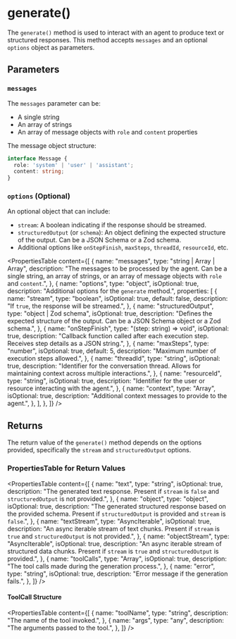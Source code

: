 # generate()

The `generate()` method is used to interact with an agent to produce text or structured responses. This method accepts `messages` and an optional `options` object as parameters.

## Parameters

### `messages`

The `messages` parameter can be:

- A single string
- An array of strings
- An array of message objects with `role` and `content` properties

The message object structure:

```typescript
interface Message {
  role: 'system' | 'user' | 'assistant';
  content: string;
}
```

### `options` (Optional)

An optional object that can include:

- `stream`: A boolean indicating if the response should be streamed.
- `structuredOutput` (or `schema`): An object defining the expected structure of the output. Can be a JSON Schema or a Zod schema.
- Additional options like `onStepFinish`, `maxSteps`, `threadId`, `resourceId`, etc.

<PropertiesTable
  content={[
    {
      name: "messages",
      type: "string | Array<string> | Array<Message>",
      description: "The messages to be processed by the agent. Can be a single string, an array of strings, or an array of message objects with `role` and `content`.",
    },
    {
      name: "options",
      type: "object",
      isOptional: true,
      description: "Additional options for the `generate` method.",
      properties: [
        {
          name: "stream",
          type: "boolean",
          isOptional: true,
          default: false,
          description: "If `true`, the response will be streamed.",
        },
        {
          name: "structuredOutput",
          type: "object | Zod schema",
          isOptional: true,
          description: "Defines the expected structure of the output. Can be a JSON Schema object or a Zod schema.",
        },
        {
          name: "onStepFinish",
          type: "(step: string) => void",
          isOptional: true,
          description: "Callback function called after each execution step. Receives step details as a JSON string.",
        },
        {
          name: "maxSteps",
          type: "number",
          isOptional: true,
          default: 5,
          description: "Maximum number of execution steps allowed.",
        },
        {
          name: "threadId",
          type: "string",
          isOptional: true,
          description: "Identifier for the conversation thread. Allows for maintaining context across multiple interactions.",
        },
        {
          name: "resourceId",
          type: "string",
          isOptional: true,
          description: "Identifier for the user or resource interacting with the agent.",
        },
        {
          name: "context",
          type: "Array<Message>",
          isOptional: true,
          description: "Additional context messages to provide to the agent.",
        },
      ],
    },
  ]}
/>

## Returns

The return value of the `generate()` method depends on the options provided, specifically the `stream` and `structuredOutput` options.

### PropertiesTable for Return Values

<PropertiesTable
  content={[
    {
      name: "text",
      type: "string",
      isOptional: true,
      description: "The generated text response. Present if `stream` is `false` and `structuredOutput` is not provided.",
    },
    {
      name: "object",
      type: "object",
      isOptional: true,
      description: "The generated structured response based on the provided schema. Present if `structuredOutput` is provided and `stream` is `false`.",
    },
    {
      name: "textStream",
      type: "AsyncIterable<string>",
      isOptional: true,
      description: "An async iterable stream of text chunks. Present if `stream` is `true` and `structuredOutput` is not provided.",
    },
    {
      name: "objectStream",
      type: "AsyncIterable<object>",
      isOptional: true,
      description: "An async iterable stream of structured data chunks. Present if `stream` is `true` and `structuredOutput` is provided.",
    },
    {
      name: "toolCalls",
      type: "Array<ToolCall>",
      isOptional: true,
      description: "The tool calls made during the generation process.",
    },
    {
      name: "error",
      type: "string",
      isOptional: true,
      description: "Error message if the generation fails.",
    },
  ]}
/>

#### ToolCall Structure

<PropertiesTable
  content={[
    {
      name: "toolName",
      type: "string",
      description: "The name of the tool invoked.",
    },
    {
      name: "args",
      type: "any",
      description: "The arguments passed to the tool.",
    },
  ]}
/>